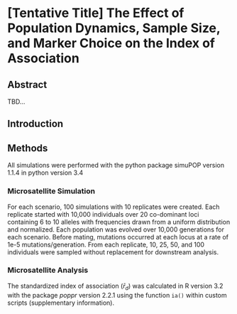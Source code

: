 # [Tentative Title] The Effect of Population Dynamics, Sample Size, and Marker Choice on the Index of Association

## Abstract

TBD...

## Introduction

## Methods

All simulations were performed with the python package simuPOP version 1.1.4 in
python version 3.4

### Microsatellite Simulation

For each scenario, 100 simulations with 10 replicates were created. Each
replicate started with 10,000 individuals over 20 co-dominant loci containing 6
to 10 alleles with frequencies drawn from a uniform distribution and normalized.
Each population was evolved over 10,000 generations for each scenario. Before
mating, mutations occurred at each locus at a rate of 1e-5 mutations/generation.
From each replicate, 10, 25, 50, and 100 individuals were sampled without
replacement for downstream analysis.

### Microsatellite Analysis

The standardized index of association ($\bar{r}_d$) was calculated in R version
3.2 with the package *poppr* version 2.2.1 using the function `ia()` within
custom scripts (supplementary information).
